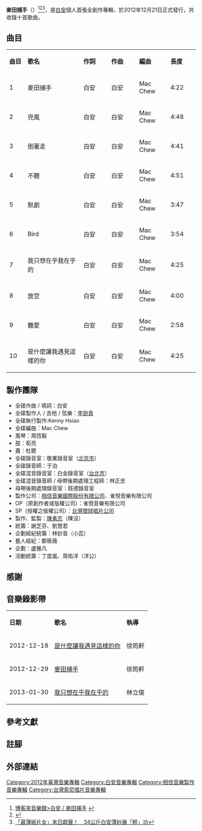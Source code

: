 {{Album infobox | 
|  Name        = 麥田捕手<br>The Catcher in the Rye
|  Type        = 專輯
|  Artist      = [[白安|白安]]
|  Cover       = The Catcher in the Rye cover.jpg
|  Background  = 
|  Released    = 2012年12月21日<ref name="cd"></ref>
|  Recorded    = 
|  Genre       = [[華語流行音樂|華語流行音樂]]
|  Length      = 
|  Label       = [[相信音樂|相信音樂]]<ref>{{cite web |title=相信音乐群星演唱会 严爵MP新人齐发力 |url=http://ent.sina.com.cn/y/2012-12-25/10203819828.shtml |publisher=新浪网}}</ref>
|  Number      =
|  Producer    = 李劍青
|  Last album  =
|  This album  = '''麥田捕手'''<br />（2012.12.21）
|  Next album  = [[接下來是什麼|接下來是什麼]]<br />（2014.09.05）
| Misc = 
}}
'''麥田捕手'''（'''{{lang-en|The Catcher in the Rye}}'''）<ref name="cd">[http://www.books.com.tw/exep/cdfile.php?item=0020167842 博客來音樂館>白安 / 麥田捕手] {{Wayback|url=http://www.books.com.tw/exep/cdfile.php?item=0020167842 |date=20131103080638 }}{{zh-tw}}</ref><ref>{{Cite web |url=http://www.bin-music.com.tw/tw/news628.html |title=創作才女白安 掀起華語樂壇寧靜革命-相信音樂官方網站 |accessdate=2013-11-02 |archive-date=2013-04-13 |archive-url=https://web.archive.org/web/20130413150334/http://www.bin-music.com.tw/tw/news628.html |dead-url=no }}</ref><ref>[http://www.ettoday.net/news/20121219/141460.htm 「最薄紙片女」末日獻聲！　34公斤白安薄紗展「輕」功]</ref>，是[[白安|白安]]個人首張全創作專輯，於2012年12月21日正式發行，共收錄十首歌曲。

== 曲目 ==
{|class="wikitable" style="width:70%"
|- style="width:100%; background:green; color:snow" align=center
| style="width:5%" | '''曲目''' || style="width:20%" | '''歌名''' || style="width:10%" | '''作詞''' || style="width:10%" | '''作曲''' || style="width:10%" | '''編曲''' || style="width:10%" | '''長度'''
|-align=center
| 1 || 麥田捕手 || 白安 || 白安 || Mac Chew || 4:22
|-align=center 
| 2 || 兜風 || 白安 || 白安 || Mac Chew || 4:48
|-align=center
| 3 || 倒著走 || 白安 || 白安 || Mac Chew || 4:41
|-align=center
| 4 || 不聽 || 白安 || 白安 || Mac Chew || 4:51
|-align=center
| 5 || 默劇 || 白安 || 白安 || Mac Chew || 3:47
|-align=center
| 6 || Bird || 白安 || 白安 || Mac Chew || 3:54
|-align=center
| 7 || 我只想在乎我在乎的 || 白安 || 白安 || Mac Chew || 4:25
|-align=center
| 8 || 放空 || 白安 || 白安 || Mac Chew || 4:00
|-align=center
| 9 || 難愛 || 白安 || 白安 || Mac Chew || 2:58
|-align=center
| 10 || 是什麼讓我遇見這樣的你 || 白安 || 白安 || Mac Chew || 4:25
|}

==製作團隊==
*全碟作曲 / 填詞：白安　　
*全碟製作人 / 吉他 / 弦樂：[[李劍青|李劍青]]
*全碟執行製作:Kenny Hsiao
*全碟編曲：Mac Chew　
*風琴：周恆毅
*鼓：荀亮
*蕭：杜聰
*全碟錄音室：敬業錄音室（[[北京市|北京市]]）
*全碟錄音師：于泊
*全碟混音錄音室：白金錄音室（[[台北市|台北市]]）
*全碟混音錄音師 / 母帶後期處理工程師：林正忠
*母帶後期處理錄音室：鈺德錄音室
*製作公司：[[相信音樂國際股份有限公司|相信音樂國際股份有限公司]]、雀悅音樂有限公司
*OP（原創作者或版權公司）：雀悅音樂有限公司
*SP（授權之版權公司）：[[環球唱片_(台灣)|台灣環球唱片公司]]
*製作、監製：[[陳沒|陳勇志]]（陳沒）
*統籌：謝芝芬、劉慧君
*企劃經紀統籌：林妙音（小蕊）
*藝人經紀：鄭筱薇
*企劃：盧雅凡
*活動統籌：丁度嵐、周佑洋（洋公）

==感謝==
{{Cquote|這張專輯歌的開始對結束總共經歷了4年，沒想到我終於有把它完成的一天，沒有你們我什麼都不是，謝謝大哥([[李宗盛|李宗盛]])給了我這個機會，讓我重新以不同的角度審視認識自己，讓我明白原來在音樂裡我還有其他可能性。謝謝慧君姊(劉慧君)一路陪著我帶著我看我成長，讓我可以只專心在音樂上不被其他事物打擾。謝謝劍青(李劍青)陪我把整張專輯製作完成，沒有把你這些音樂可能還漂泊在茫茫人海之中。謝謝Mac Chew為音樂披上新的外衣，重點是它們都很美麗。謝謝于泊幫我錄下每個當下真實的情感。謝謝Kenny(Kenny Hsiao)在音樂上給予很多技術支援。謝謝小林老師(林正忠)。謝謝荀亮。謝謝Landy。謝謝小馬叔叔讓我在你的地盤上逗留了蠻多年。最後還要謝謝勇志([[陳沒|陳勇志]])老闆、艾姊(謝芝芬)、蕊姊(林妙音)、雅凡(盧雅凡)、筱薇姊(鄭筱薇)、[[五月天|五月天]][[蔡昇晏|瑪莎]]、[[旺福|旺福]]小民、[[宇宙人_(樂團)|宇宙人]]小玉。April、Angee、李吉他、家人、小虎、爸媽、宇宙，without you I'm nothing.|白安〈'''特別感謝'''〉}}

== 音樂錄影帶 ==
{|class="wikitable" style="width:70%"
|- style="width:100%; background:green; color:snow" align=center
| '''日期''' || '''歌名''' || '''執導'''
|-align=center
| 2012-12-18 || [https://www.youtube.com/watch?v=aVmZpcrQBU4 是什麼讓我遇見這樣的你] || 徐筠軒
|-align=center
| 2012-12-29 || [https://www.youtube.com/watch?v=e8tNF9thAkQ 麥田捕手] || 徐筠軒
|-align=center
| 2013-01-30 || [https://www.youtube.com/watch?v=LygMIq09Cps 我只想在乎我在乎的] || 林立俊
|}

== 參考文獻 ==
<references/>
== 註腳 ==
{{reflist}}
== 外部連結 ==

{{相信音樂}}
{{Portal bar|台灣|音樂}}
[[Category:2012年臺灣音樂專輯|Category:2012年臺灣音樂專輯]]
[[Category:白安音樂專輯|Category:白安音樂專輯]]
[[Category:相信音樂製作音樂專輯|Category:相信音樂製作音樂專輯]]
[[Category:台灣索尼唱片音樂專輯|Category:台灣索尼唱片音樂專輯]]